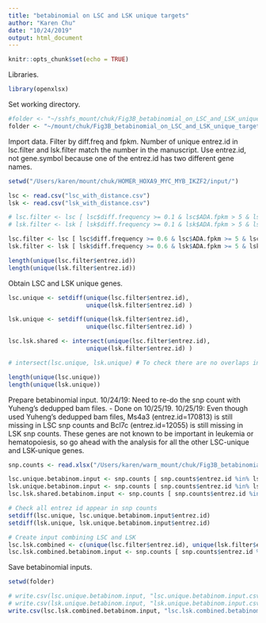 ```yaml
---
title: "betabinomial on LSC and LSK unique targets"
author: "Karen Chu"
date: "10/24/2019"
output: html_document
---
```


```r
knitr::opts_chunk$set(echo = TRUE)
```

Libraries.

```r
library(openxlsx)
```

Set working directory.

```r
#folder <- "~/sshfs_mount/chuk/Fig3B_betabinomial_on_LSC_and_LSK_unique_targets/"
folder <- "~/mount/chuk/Fig3B_betabinomial_on_LSC_and_LSK_unique_targets/"
```

Import data.
Filter by diff.freq and fpkm.
Number of unique entrez.id in lsc.filter and lsk.filter match the number in the manuscript.
Use entrez.id, not gene.symbol because one of the entrez.id has two different gene names.

```r
setwd("/Users/karen/mount/chuk/HOMER_HOXA9_MYC_MYB_IKZF2/input/")

lsc <- read.csv("lsc_with_distance.csv")
lsk <- read.csv("lsk_with_distance.csv")

# lsc.filter <- lsc [ lsc$diff.frequency >= 0.1 & lsc$ADA.fpkm > 5 & lsc$DCD.fpkm > 5 & lsc$MIG.fpkm > 5, ]
# lsk.filter <- lsk [ lsk$diff.frequency >= 0.1 & lsk$ADA.fpkm > 5 & lsk$DCD.fpkm > 5 & lsk$MIG.fpkm > 5, ]

lsc.filter <- lsc [ lsc$diff.frequency >= 0.6 & lsc$ADA.fpkm >= 5 & lsc$DCD.fpkm >= 5 & lsc$MIG.fpkm >= 5, ]
lsk.filter <- lsk [ lsk$diff.frequency >= 0.6 & lsk$ADA.fpkm >= 5 & lsk$DCD.fpkm >= 5 & lsk$MIG.fpkm >= 5, ]

length(unique(lsc.filter$entrez.id))
length(unique(lsk.filter$entrez.id))
```

Obtain LSC and LSK unique genes.

```r
lsc.unique <- setdiff(unique(lsc.filter$entrez.id),
                      unique(lsk.filter$entrez.id) )

lsk.unique <- setdiff(unique(lsk.filter$entrez.id),
                      unique(lsc.filter$entrez.id) )

lsc.lsk.shared <- intersect(unique(lsc.filter$entrez.id),
                      unique(lsk.filter$entrez.id) )

# intersect(lsc.unique, lsk.unique) # To check there are no overlaps in the gene lists.

length(unique(lsc.unique))
length(unique(lsk.unique))
```

Prepare betabinomial input.
10/24/19: Need to re-do the snp count with Yuheng's dedupped bam files. - Done on 10/25/19.
10/25/19: Even though used Yuheng's dedupped bam files, Ms4a3 (entrez.id=170813) is still missing in LSC snp counts and Bcl7c (entrez.id=12055) is still missing in LSK snp counts.
These genes are not known to be important in leukemia or hematopoiesis, so go ahead with the analysis for all the other LSC-unique and LSK-unique genes.

```r
snp.counts <- read.xlsx("/Users/karen/warm_mount/chuk/Fig3B_betabinomial_on_LSC_and_LSK_unique_targets/Yuheng_files/Mouse_LSC_LSK_ADA_DCD_MIG_snps_count_dedupped_KNOWN_SNPs_removed.xlsx")

lsc.unique.betabinom.input <- snp.counts [ snp.counts$entrez.id %in% lsc.unique, ]
lsk.unique.betabinom.input <- snp.counts [ snp.counts$entrez.id %in% lsk.unique, ]
lsc.lsk.shared.betabinom.input <- snp.counts [ snp.counts$entrez.id %in% lsc.lsk.shared, ]

# Check all entrez id appear in snp counts
setdiff(lsc.unique, lsc.unique.betabinom.input$entrez.id)
setdiff(lsk.unique, lsk.unique.betabinom.input$entrez.id)

# Create input combining LSC and LSK
lsc.lsk.combined <- c(unique(lsc.filter$entrez.id), unique(lsk.filter$entrez.id))
lsc.lsk.combined.betabinom.input <- snp.counts [ snp.counts$entrez.id %in% lsc.lsk.combined, ]
```

Save betabinomial inputs.

```r
setwd(folder)

# write.csv(lsc.unique.betabinom.input, "lsc.unique.betabinom.input.csv", row.names = FALSE)
# write.csv(lsk.unique.betabinom.input, "lsk.unique.betabinom.input.csv", row.names = FALSE)
write.csv(lsc.lsk.combined.betabinom.input, "lsc.lsk.combined.betabinom.input_diff.freq_greaterthanequal_0.6.csv", row.names = FALSE)
```



















